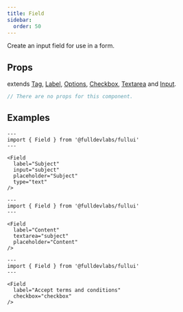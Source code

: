 ```yaml
---
title: Field
sidebar: 
  order: 50
---
```


Create an input field for use in a form.

## Props
extends [Tag](/components/tag), [Label](/components/label), [Options](/components/options), [Checkbox](/components/checkbox), [Textarea](/components/textarea) and [Input](/components/input).
```ts
// There are no props for this component.
```

## Examples
```astro live
---
import { Field } from '@fulldevlabs/fullui'
---

<Field 
  label="Subject"
  input="subject" 
  placeholder="Subject" 
  type="text"
/>
```

```astro live
---
import { Field } from '@fulldevlabs/fullui'
---

<Field 
  label="Content"
  textarea="subject" 
  placeholder="Content" 
/>
```

```astro live
---
import { Field } from '@fulldevlabs/fullui'
---

<Field 
  label="Accept terms and conditions"
  checkbox="checkbox" 
/>
```